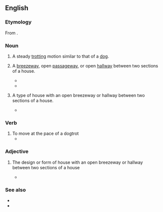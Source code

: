 ==English==

===Etymology===
From {{compound|en|dog|trot}}.

===Noun===
{{en-noun}}

# A steady [[trotting]] motion similar to that of a [[dog]].
# {{label|en|architecture|Southern US}} A [[breezeway]], open [[passageway]], or open [[hallway]] between two sections of a house.
#* {{quote-text|lang=en|year=1970|author={{w|Donald Harington (writer)|Donald Harington}}|title=Lightning Bug|passage=Old Billy Dill and his ugly wife and son are sitting together in the '''dogtrot'''.}}
#* {{quote-book
|en
|year=2007
|year_published=
|edition=
|editor=
|author=Allen George Noble
|title=Traditional Buildings: A Global Survey of Structural Forms and Cultural Functions
|chapter=
|url=http://books.google.com/books?id=pMjHpEyDqJMC&pg=PA34&dq=%22dogtrot%22&hl=en&sa=X&ei=bfgVT5vgGYvXtwfk08Qu&redir_esc=y#v=onepage&q=%22dogtrot%22&f=false
|genre=Architecture
|publisher=I.B. Tauris
|isbn=9781845113056
|page=34
|passage=The '''dogtrot''' was protected from the rain and, because its front and back were open, the Bernoulli principle provided a cooling effect ...
}}
# {{label|en|architecture|Southern US}} A type of house with an open breezeway or hallway between two sections of a house.
#* {{quote-book
|en
|year=2007
|year_published=
|edition=
|editor=
|author=Allen George Noble
|title=Traditional Buildings: A Global Survey of Structural Forms and Cultural Functions
|chapter=
|url=http://books.google.com/books?id=pMjHpEyDqJMC&pg=PA34&dq=%22dogtrot%22&hl=en&sa=X&ei=bfgVT5vgGYvXtwfk08Qu&redir_esc=y#v=onepage&q=%22dogtrot%22&f=false
|genre=Architecture
|publisher=I.B. Tauris
|isbn=9781845113056
|page=33
|passage=One Appalachian solution to the problem of adding needed living space to an existing small cabin was the '''''dogtrot''''', sometimes called the dogrun, possum trot, two pens-and-a-passage, double house, or erroneously the double pen.}}

===Verb===
{{en-verb|dogtrots|dogtrotting|dogtrotted}}

# To move at the pace of a dogtrot
#* {{quote-book
|en
|year=1989
|year_published=
|edition=
|editor=
|author=Sue Grafton
|title="E" is for Evidence
|chapter=
|url=
|genre=Fiction
|publisher=Crimeline
|isbn=9780553279559
|page=
|passage=The stewardess released us like a pack of noisy school kids and I '''dogtrotted''' toward the gate.
}}

===Adjective===
{{en-adj}}

# {{label|en|architecture|Southern US}} The design or form of house with an open breezeway or hallway between two sections of a house
#* {{quote-book
|en
|year=1977
|year_published='''2006'''
|edition=reprint
|editor=
|author=Charles van Ravenswaay
|title=The Arts and Architecture of German Settlements in Missouri
|chapter=
|url=http://books.google.com/books?id=DjlBceGASVoC&pg=PA131&dq=%22dogtrot%22&hl=en&sa=X&ei=bfgVT5vgGYvXtwfk08Qu&redir_esc=y#v=onepage&q=%22dogtrot%22&f=false
|genre=History
|publisher=University of Missouri Press
|isbn=9780826217004
|page=131
|passage=If America can claim any significant development in log construction, it might be the '''dogtrot''' cabin, … Henry Glassie believes that the '''dogtrot''' form developed in the southern Tennessee Valley area ...
}}

===See also===
* {{pedia|lang=en|breezeway}}
* {{pedia|lang=en|dogtrot house}}